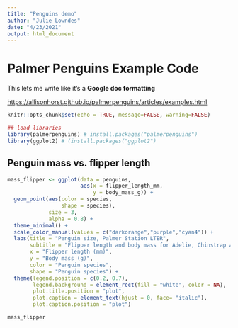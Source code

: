 ```yaml
---
title: "Penguins demo"
author: "Julie Lowndes"
date: "4/23/2021"
output: html_document
---
```


# Palmer Penguins Example Code

This lets me write like it's a **Google doc formatting**

<https://allisonhorst.github.io/palmerpenguins/articles/examples.html>

```r
knitr::opts_chunk$set(echo = TRUE, message=FALSE, warning=FALSE)

## load libraries
library(palmerpenguins) # install.packages("palmerpenguins")
library(ggplot2) # (install.packages("ggplot2")

```

## Penguin mass vs. flipper length

```r
mass_flipper <- ggplot(data = penguins,
                       aes(x = flipper_length_mm,
                           y = body_mass_g)) +
  geom_point(aes(color = species,
                 shape = species),
             size = 3,
             alpha = 0.8) +
  theme_minimal() +
  scale_color_manual(values = c("darkorange","purple","cyan4")) +
  labs(title = "Penguin size, Palmer Station LTER",
       subtitle = "Flipper length and body mass for Adelie, Chinstrap and Gentoo Penguins",
       x = "Flipper length (mm)",
       y = "Body mass (g)",
       color = "Penguin species",
       shape = "Penguin species") +
  theme(legend.position = c(0.2, 0.7),
        legend.background = element_rect(fill = "white", color = NA),
        plot.title.position = "plot",
        plot.caption = element_text(hjust = 0, face= "italic"),
        plot.caption.position = "plot")

mass_flipper
```
